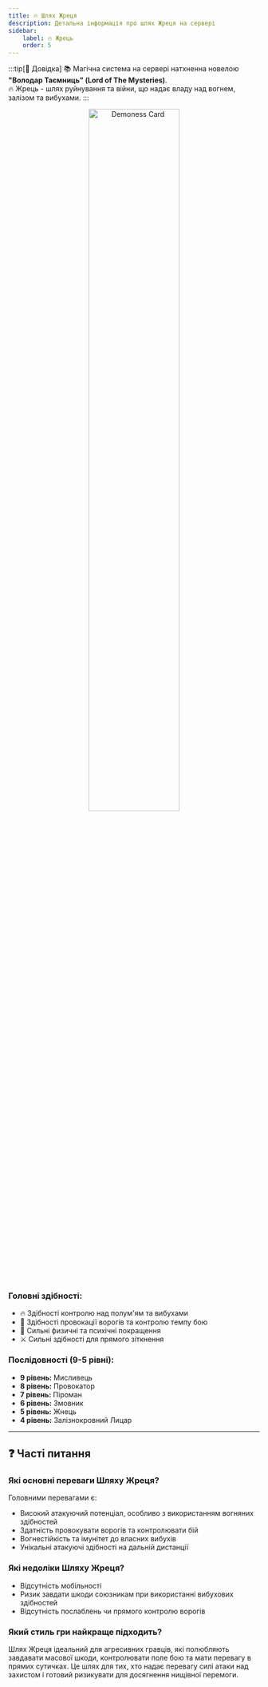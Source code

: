 ```yaml
---
title: 🔥 Шлях Жреця
description: Детальна інформація про шлях Жреця на сервері
sidebar:
    label: 🔥 Жрець
    order: 5
---
```



:::tip[📖 Довідка]
📚 Магічна система на сервері натхненна новелою **"Володар Таємниць" (Lord of The Mysteries)**.<br/>
🔥 Жрець - шлях руйнування та війни, що надає владу над вогнем, залізом та вибухами.
:::

<p align="center">
    <img
        src={card.src}
        width="60%"
        alt="Demoness Card"
    />
</p>

### Головні здібності:
- 🔥 Здібності контролю над полум'ям та вибухами
- 🎯 Здібності провокації ворогів та контролю темпу бою
- 🧠 Сильні физичні та психічні покращення
- ⚔️ Сильні здібності для прямого зіткнення

### Послідовності (9-5 рівні):

- **9 рівень:** Мисливець
- **8 рівень:** Провокатор
- **7 рівень:** Піроман
- **6 рівень:** Змовник
- **5 рівень:** Жнець
- **4 рівень:** Залізнокровний Лицар
---

## ❓ Часті питання

### Які основні переваги Шляху Жреця?
Головними перевагами є:
- Високий атакуючий потенціал, особливо з використанням вогняних здібностей
- Здатність провокувати ворогів та контролювати бій
- Вогнестійкість та імунітет до власних вибухів
- Унікальні атакуючі здібності на дальній дистанції

### Які недоліки Шляху Жреця?
- Відсутність мобільності
- Ризик завдати шкоди союзникам при використанні вибухових здібностей
- Відсутність послаблень чи прямого контролю ворогів

### Який стиль гри найкраще підходить?
Шлях Жреця ідеальний для агресивних гравців, які полюбляють завдавати масової шкоди, контролювати поле бою та мати перевагу в прямих сутичках. Це шлях для тих, хто надає перевагу силі атаки над захистом і готовий ризикувати для досягнення нищівної перемоги.